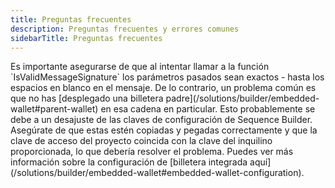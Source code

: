 ```yaml
---
title: Preguntas frecuentes
description: Preguntas frecuentes y errores comunes
sidebarTitle: Preguntas frecuentes
---
```


<Accordion title="I'm receiving an error such as `unable to decode regular signature` when trying to verify a signature from an embedded wallet in my backend.">
  Es importante asegurarse de que al intentar llamar a la función `IsValidMessageSignature` los parámetros pasados sean exactos - hasta los espacios en blanco en el mensaje. De lo contrario, un problema común es que no has [desplegado una billetera padre](/solutions/builder/embedded-wallet#parent-wallet) en esa cadena en particular.
</Accordion>

<Accordion title="I'm receiving an invalid tenant error.">
  Esto probablemente se debe a un desajuste de las claves de configuración de Sequence Builder. Asegúrate de que estas estén copiadas y pegadas correctamente y que la clave de acceso del proyecto coincida con la clave del inquilino proporcionada, lo que debería resolver el problema. Puedes ver más información sobre la configuración de [billetera integrada aquí](/solutions/builder/embedded-wallet#embedded-wallet-configuration).
</Accordion>
